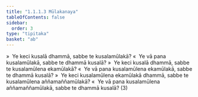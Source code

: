 ```yaml
---
title: "1.1.1.3 Mūlakanaya"
tableOfContents: false
sidebar:
  order: 3
type: "tipitaka"
basket: "ab"
---
```



<DynamicBreadcrumb />

<Division number="7">

<Paragraph number="14">
»  Ye keci kusalā dhammā, sabbe te kusalamūlakā?
</Paragraph>

<Paragraph number="15">
«  Ye vā pana kusalamūlakā, sabbe te dhammā kusalā?
</Paragraph>

</Division>
<Division number="8">

<Paragraph number="16">
»  Ye keci kusalā dhammā, sabbe te kusalamūlena ekamūlakā?
</Paragraph>

<Paragraph number="17">
«  Ye vā pana kusalamūlena ekamūlakā, sabbe te dhammā kusalā?
</Paragraph>

</Division>
<Division number="9">

<Paragraph number="18">
»  Ye keci kusalamūlena ekamūlakā dhammā, sabbe te kusalamūlena aññamaññamūlakā?
</Paragraph>

<Paragraph number="19">
«  Ye vā pana kusalamūlena aññamaññamūlakā, sabbe te dhammā kusalā? (3)
</Paragraph>
</Division>